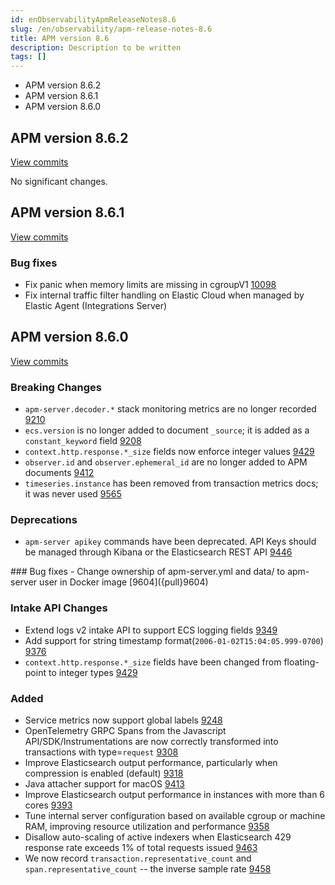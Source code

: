 ```yaml
---
id: enObservabilityApmReleaseNotes8.6
slug: /en/observability/apm-release-notes-8.6
title: APM version 8.6
description: Description to be written
tags: []
---
```


<div id="apm-release-notes-8.6"></div>

* <DocLink id="enObservabilityApmReleaseNotes8.6" section="apm-version-862">APM version 8.6.2</DocLink>
* <DocLink id="enObservabilityApmReleaseNotes8.6" section="apm-version-861">APM version 8.6.1</DocLink>
* <DocLink id="enObservabilityApmReleaseNotes8.6" section="apm-version-860">APM version 8.6.0</DocLink>

<div id="apm-release-notes-8.6.2"></div>

## APM version 8.6.2

[View commits](https://github.com/elastic/apm-server/compare/v8.6.1\...v8.6.2)

No significant changes.

<div id="apm-release-notes-8.6.1"></div>

## APM version 8.6.1

[View commits](https://github.com/elastic/apm-server/compare/v8.6.0\...v8.6.1)

<div id="bug_fixes"></div>

### Bug fixes
- Fix panic when memory limits are missing in cgroupV1 [10098]({pull}10098)
- Fix internal traffic filter handling on Elastic Cloud when managed by Elastic Agent (Integrations Server)

<div id="apm-release-notes-8.6.0"></div>

## APM version 8.6.0

[View commits](https://github.com/elastic/apm-server/compare/v8.5.3\...v8.6.0)

<div id="breaking_changes"></div>

### Breaking Changes
- `apm-server.decoder.*` stack monitoring metrics are no longer recorded [9210]({pull}9210)
- `ecs.version` is no longer added to document `_source`; it is added as a `constant_keyword` field [9208]({pull}9208)
- `context.http.response.*_size` fields now enforce integer values [9429]({pull}9429)
- `observer.id` and `observer.ephemeral_id` are no longer added to APM documents [9412]({pull}9412)
- `timeseries.instance` has been removed from transaction metrics docs; it was never used [9565]({pull}9565)

<div id="deprecations"></div>

### Deprecations
- `apm-server apikey` commands have been deprecated. API Keys should be managed through Kibana or the Elasticsearch REST API [9446]({pull}9446)

<div id="bug_fixes"></div>
### Bug fixes
- Change ownership of apm-server.yml and data/ to apm-server user in Docker image [9604]({pull}9604)

<div id="intake_api_changes"></div>

### Intake API Changes
- <DocBadge template="technical preview" />  Extend logs v2 intake API to support ECS logging fields [9349]({pull}9349)
- <DocBadge template="technical preview" />  Add support for string timestamp format(`2006-01-02T15:04:05.999-0700`) [9376]({pull}9376)
- `context.http.response.*_size` fields have been changed from floating-point to integer types [9429]({pull}9429)

<div id="added"></div>

### Added
- Service metrics now support global labels [9248]({pull}9248)
- OpenTelemetry GRPC Spans from the Javascript API/SDK/Instrumentations are now correctly transformed into transactions with type=`request` [9308]({pull}9308)
- Improve Elasticsearch output performance, particularly when compression is enabled (default) [9318]({pull}9318)
- Java attacher support for macOS [9413]({pull}9413)
- Improve Elasticsearch output performance in instances with more than 6 cores [9393]({pull}9393)
- Tune internal server configuration based on available cgroup or machine RAM, improving resource utilization and performance [9358]({pull}9358)
- Disallow auto-scaling of active indexers when Elasticsearch 429 response rate exceeds 1% of total requests issued [9463]({pull}9463)
- We now record `transaction.representative_count` and `span.representative_count` -- the inverse sample rate [9458]({pull}9458)
